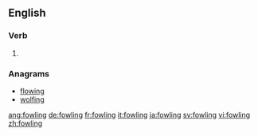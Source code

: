 ==English==

===Verb===
{{head|en}}

# {{present participle of|fowl|lang=en}}

===Anagrams===
* [[flowing#English|flowing]]
* [[wolfing#English|wolfing]]

[[ang:fowling]]
[[de:fowling]]
[[fr:fowling]]
[[it:fowling]]
[[ja:fowling]]
[[sv:fowling]]
[[vi:fowling]]
[[zh:fowling]]